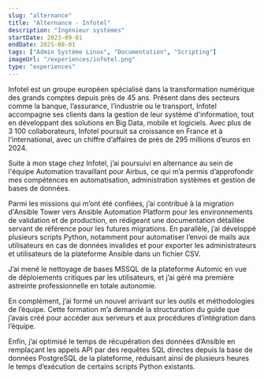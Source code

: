 ```yaml
---
slug: "alternance"
title: "Alternance - Infotel"
description: "Ingénieur systèmes"
startDate: 2023-09-01
endDate: 2025-08-01
tags: ["Admin Système Linux", "Documentation", "Scripting"]
imageUrl: "/experiences/infotel.png"
type: "experiences"
---
```

Infotel est un groupe européen spécialisé dans la transformation numérique des grands comptes depuis près de 45 ans. Présent dans des secteurs comme la banque, l’assurance, l’industrie ou le transport, Infotel accompagne ses clients dans la gestion de leur système d'information, tout en développant des solutions en Big Data, mobile et logiciels. Avec plus de 3 100 collaborateurs, Infotel poursuit sa croissance en France et à l'international, avec un chiffre d’affaires de près de 295 millions d’euros en 2024.

Suite à mon stage chez Infotel, j’ai poursuivi en alternance au sein de l'équipe Automation travaillant pour Airbus, ce qui m’a permis d’approfondir mes compétences en automatisation, administration systèmes et gestion de bases de données.

Parmi les missions qui m’ont été confiées, j’ai contribué à la migration d'Ansible Tower vers Ansible Automation Platform pour les environnements de validation et de production, en rédigeant une documentation détaillée servant de référence pour les futures migrations. En parallèle, j’ai développé plusieurs scripts Python, notamment pour automatiser l’envoi de mails aux utilisateurs en cas de données invalides et pour exporter les administrateurs et utilisateurs de la plateforme Ansible dans un fichier CSV.

J’ai mené le nettoyage de bases MSSQL de la plateforme Automic en vue de déploiements critiques par les utilisateurs, et j’ai géré ma première astreinte professionnelle en totale autonomie.

En complément, j’ai formé un nouvel arrivant sur les outils et méthodologies de l’équipe. Cette formation m’a demandé la structuration du guide que j’avais créé pour accéder aux serveurs et aux procédures d’intégration dans l’équipe.

Enfin, j’ai optimisé le temps de récupération des données d’Ansible en remplaçant les appels API par des requêtes SQL directes depuis la base de données PostgreSQL de la plateforme, réduisant ainsi de plusieurs heures le temps d’exécution de certains scripts Python existants.
